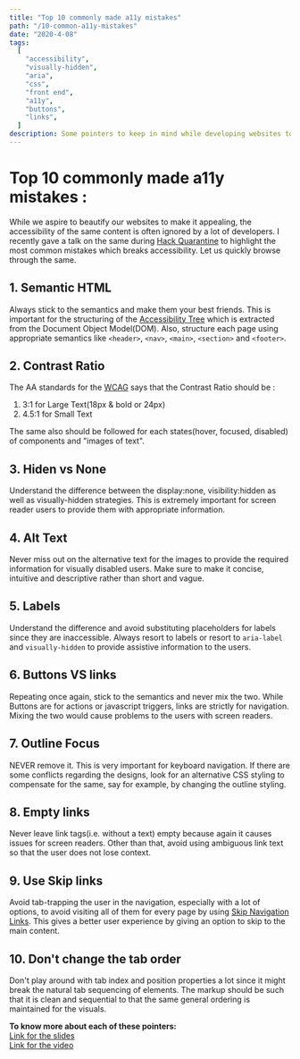 ```yaml
---
title: "Top 10 commonly made a11y mistakes"
path: "/10-common-a11y-mistakes"
date: "2020-4-08"
tags:
  [
    "accessibility",
    "visually-hidden",
    "aria",
    "css",
    "front end",
    "a11y",
    "buttons",
    "links",
  ]
description: Some pointers to keep in mind while developing websites to avoid broken accessibility. A list of common mistakes committed, making the content inaccessible.
---
```


# Top 10 commonly made a11y mistakes :

While we aspire to beautify our websites to make it appealing, the accessibility of the same content is often ignored by a lot of developers. I recently gave a talk on the same during <a href="https://hackquarantine.com/">Hack Quarantine</a> to highlight the most common mistakes which breaks accessibility.
Let us quickly browse through the same.

## 1. Semantic HTML

Always stick to the semantics and make them your best friends. This is important for the structuring of the <a href="https://developers.google.com/web/fundamentals/accessibility/semantics-builtin/the-accessibility-tree">Accessibility Tree</a> which is extracted from the Document Object Model(DOM). Also, structure each page using appropriate semantics like `<header>`, `<nav>`, `<main>`, `<section>` and `<footer>`.

## 2. Contrast Ratio

The AA standards for the <a href="https://www.w3.org/WAI/standards-guidelines/wcag/">WCAG</a> says that the Contrast Ratio should be :

<ol>
  <li>3:1 for Large Text(18px & bold or 24px)</li>
  <li>4.5:1 for Small Text</li>
</ol>
The same also should be followed for each states(hover, focused, disabled) of components and "images of text".

## 3. Hiden vs None

Understand the difference between the display:none, visibility:hidden as well as visually-hidden strategies. This is extremely important for screen reader users to provide them with appropriate information.

## 4. Alt Text

Never miss out on the alternative text for the images to provide the required information for visually disabled users. Make sure to make it concise, intuitive and descriptive rather than short and vague.

## 5. Labels

Understand the difference and avoid substituting placeholders for labels since they are inaccessible. Always resort to labels or resort to `aria-label` and `visually-hidden` to provide assistive information to the users.

## 6. Buttons VS links

Repeating once again, stick to the semantics and never mix the two. While Buttons are for actions or javascript triggers, links are strictly for navigation. Mixing the two would cause problems to the users with screen readers.

## 7. Outline Focus

NEVER remove it. This is very important for keyboard navigation. If there are some conflicts regarding the designs, look for an alternative CSS styling to compensate for the same, say for example, by changing the outline styling.

## 8. Empty links

Never leave link tags(i.e. without a text) empty because again it causes issues for screen readers. Other than that, avoid using ambiguous link text so that the user does not lose context.

## 9. Use Skip links

Avoid tab-trapping the user in the navigation, especially with a lot of options, to avoid visiting all of them for every page by using <a href="https://webaim.org/techniques/skipnav/">Skip Navigation Links</a>. This gives a better user experience by giving an option to skip to the main content.

## 10. Don't change the tab order

Don't play around with tab index and position properties a lot since it might break the natural tab sequencing of elements. The markup should be such that it is clean and sequential to that the same general ordering is maintained for the visuals.

<strong>To know more about each of these pointers:</strong>
<br />
<a href="https://docs.google.com/presentation/d/1L5P6UPbMvLZ6IQi8_u1C8grIscYnK_8Zdk_Qo28OzM4/edit?usp=sharing">
  Link for the slides
</a>
<br />
<a href="https://www.youtube.com/watch?v=6lavppLYfF8">Link for the video</a>
